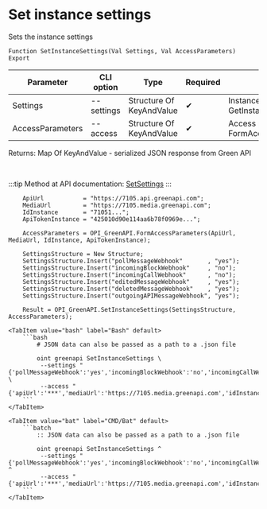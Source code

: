 ﻿---
sidebar_position: 4
---


# Set instance settings
 Sets the instance settings



`Function SetInstanceSettings(Val Settings, Val AccessParameters) Export`

  | Parameter | CLI option | Type | Required | Description |
  |-|-|-|-|-|
  | Settings | --settings | Structure Of KeyAndValue | &#x2714; | Instance settings. See GetInstanceSettingsStructure |
  | AccessParameters | --access | Structure Of KeyAndValue | &#x2714; | Access parameters. See FormAccessParameters |

  
  Returns:  Map Of KeyAndValue - serialized JSON response from Green API

<br/>

:::tip
Method at API documentation: [SetSettings](https://green-api.com/docs/api/account/SetSettings/)
:::
<br/>



```bsl title="1C:Enterprise/OneScript code example"
    ApiUrl           = "https://7105.api.greenapi.com";
    MediaUrl         = "https://7105.media.greenapi.com";
    IdInstance       = "71051...";
    ApiTokenInstance = "425010d90e114aa6b78f0969e...";

    AccessParameters = OPI_GreenAPI.FormAccessParameters(ApiUrl, MediaUrl, IdInstance, ApiTokenInstance);

    SettingsStructure = New Structure;
    SettingsStructure.Insert("pollMessageWebhook"       , "yes");
    SettingsStructure.Insert("incomingBlockWebhook"     , "no");
    SettingsStructure.Insert("incomingCallWebhook"      , "no");
    SettingsStructure.Insert("editedMessageWebhook"     , "yes");
    SettingsStructure.Insert("deletedMessageWebhook"    , "yes");
    SettingsStructure.Insert("outgoingAPIMessageWebhook", "yes");

    Result = OPI_GreenAPI.SetInstanceSettings(SettingsStructure, AccessParameters);
```
 

 <Tabs>
  
    <TabItem value="bash" label="Bash" default>
        ```bash
            # JSON data can also be passed as a path to a .json file
            
            oint greenapi SetInstanceSettings \
             --settings "{'pollMessageWebhook':'yes','incomingBlockWebhook':'no','incomingCallWebhook':'no','editedMessageWebhook':'yes','deletedMessageWebhook':'yes'}" \
             --access "{'apiUrl':'***','mediaUrl':'https://7105.media.greenapi.com','idInstance':'7105187566','apiTokenInstance':'***'}"
        ```
    </TabItem>
  
    <TabItem value="bat" label="CMD/Bat" default>
        ```batch
            :: JSON data can also be passed as a path to a .json file
            
            oint greenapi SetInstanceSettings ^
             --settings "{'pollMessageWebhook':'yes','incomingBlockWebhook':'no','incomingCallWebhook':'no','editedMessageWebhook':'yes','deletedMessageWebhook':'yes'}" ^
             --access "{'apiUrl':'***','mediaUrl':'https://7105.media.greenapi.com','idInstance':'7105187566','apiTokenInstance':'***'}"
        ```
    </TabItem>
</Tabs>



